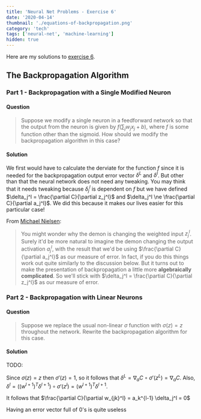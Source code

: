 ```yaml
---
title: 'Neural Net Problems - Exercise 6'
date: '2020-04-14'
thumbnail: './equations-of-backpropagation.png'
category: 'tech'
tags: ['neural-net', 'machine-learning']
hidden: true
---
```


Here are my solutions to
[exercise 6](http://neuralnetworksanddeeplearning.com/chap2.html#exercises_675621).

## The Backpropagation Algorithm

### Part 1 - Backpropagation with a Single Modified Neuron

#### Question

> Suppose we modify a single neuron in a feedforward network so that the output from the neuron is
> given by $f(\sum_j w_j x_j +b)$, where $f$ is some function other than the sigmoid. How should we
> modify the backpropagation algorithm in this case?

#### Solution

We first would have to calculate the derviate for the function $f$ since it is needed for the
backpropagation output error vector $\delta^L$ and $\delta^l$. But other than that the neural
network does not need any tweaking. You may think that it needs tweaking because $\delta_j^l$ is
dependent on $f$ but we have defined $\delta_j^l = \frac{\partial C}{\partial z_j^l}$ and
$\delta_j^l \ne
\frac{\partial C}{\partial a_j^l}$. We did this because it makes our lives easier for
this particular case!

From
[Michael Nielsen](http://neuralnetworksanddeeplearning.com/chap2.html#the_four_fundamental_equations_behind_backpropagation):

> You might wonder why the demon is changing the weighted input $z_j^l$. Surely it'd be more natural
> to imagine the demon changing the output activation $a_j^l$, with the result that we'd be using
> $\frac{\partial C}{\partial a_j^l}$ as our measure of error. In fact, if you do this things work
> out quite similarly to the discussion below. But it turns out to make the presentation of
> backpropagation a little more **algebraically complicated**. So we'll stick with
> $\delta_j^l = \frac{\partial C}{\partial z_j^l}$ as our measure of error.

### Part 2 - Backpropagation with Linear Neurons

#### Question

> Suppose we replace the usual non-linear $\sigma$ function with $\sigma(z) = z$ throughout the
> network. Rewrite the backpropagation algorithm for this case.

#### Solution

TODO:

Since $\sigma(z) = z$ then $\sigma'(z) = 1$, so it follows that
$\delta^L = \nabla_a C \circ \sigma'(z^L) = \nabla_a C$. Also,
$\delta^l = ((w^{l+1})^T \delta^{l+1}) \circ \sigma'(z^l) = (w^{l+1})^T
\delta^{l+1}$.

It follows that $\frac{\partial C}{\partial w_{jk}^l} =
a_k^{l-1} \delta_j^l = 0$

Having an error vector full of $0$'s is quite useless
